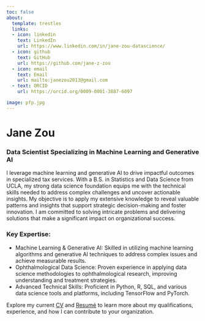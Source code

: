```yaml
---
toc: false
about: 
  template: trestles
  links: 
  - icon: linkedin
    text: LinkedIn
    url: https://www.linkedin.com/in/jane-zou-datascience/
  - icon: github
    text: GitHub
    url: https://github.com/jane-z-zou
  - icon: email
    text: Email
    url: mailto:janezou2013@gmail.com
  - text: ORCID 
    url: https://orcid.org/0009-0001-3887-6097

image: pfp.jpg
---
```


# Jane Zou

### Data Scientist Specializing in Machine Learning and Generative AI

I leverage machine learning and generative AI to drive impactful outcomes in specialized tax services. With a B.S. in Statistics and Data Science from UCLA, my strong data science foundation equips me with the technical skills needed to address complex challenges and uncover actionable insights. My objective is to apply my extensive knowledge to reveal valuable patterns and insights that support strategic decision-making and foster innovation. I am committed to solving intricate problems and delivering solutions that make a significant impact on organizational success.

### Key Expertise:

-   Machine Learning & Generative AI: Skilled in utilizing machine learning algorithms and generative AI techniques to address complex issues and achieve measurable results.
-   Ophthalmological Data Science: Proven experience in applying data science methodologies to ophthalmological research, improving understanding and treatment strategies.
-   Advanced Technical Skills: Proficient in Python, R, SQL, and various data science tools and platforms, including TensorFlow and PyTorch.

Explore my current [CV](/DOCS/CV.pdf "CV.pdf") and [Resumé](/DOCS/Zou,Jane Resume.pdf "Zou,Jane Resume") to learn more about my qualifications, experience, and how I can contribute to your organization.
